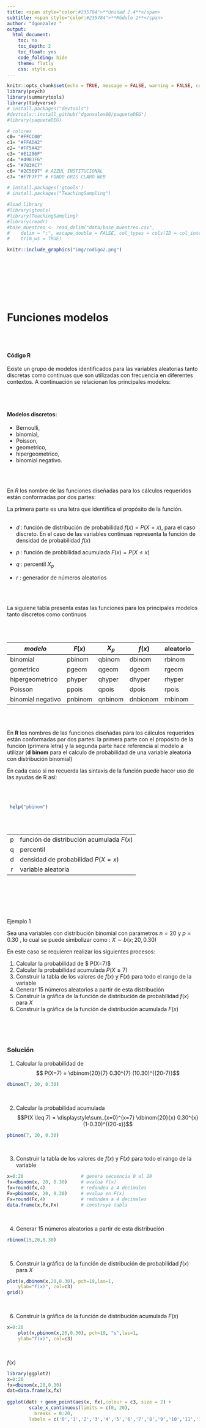 ```yaml
---
title: <span style="color:#235784">**Unidad 2.4**</span>  
subtitle: <span style="color:#235784">**Módulo 2**</span> 
author: "dgonzalez "
output:
  html_document:
    toc: no
    toc_depth: 2
    toc_float: yes
    code_folding: hide
    theme: flatly
    css: style.css
---     
```


```r
knitr::opts_chunk$set(echo = TRUE, message = FALSE, warning = FALSE, comment = NA)
library(psych)
library(summarytools)
library(tidyverse)
# install.packages("devtools")
#devtools::install_github("dgonxalex80/paqueteDEG")
#library(paqueteDEG)

# colores
c0= "#FFCC00"
c1= "#FFAD42"
c2= "#FF5A42"
c3= "#E1286F"
c4= "#4983F6"
c5= "#783AC7"
c6= "#2C5697" # AZZUL INSTITUCIONAL
c7= "#F7F7F7" # FONDO GRIS CLARO WEB

# install.packages('gtools')
# install.packages("TeachingSampling")

#load library
#library(gtools)
#library(TeachingSampling)
#library(readr)
#base_muestreo <- read_delim("data/base_muestreo.csv", 
#    delim = ";", escape_double = FALSE, col_types = cols(ID = col_integer()), 
#    trim_ws = TRUE)


```

```r
knitr::include_graphics("img/codigo2.png")
```

<br/><br/><br/>

<br/><br/>

# **Funciones modelos**

<br/><br/>

#### **Código R**

Existe un grupo de modelos identificados para las variables aleatorias tanto discretas como continuas que son utilizadas con frecuencia en diferentes contextos. A continuación se relacionan los principales modelos:

<br/><br/>

#### **Modelos discretos**:

+ Bernoulli, 
+ binomial,
+ Poisson,
+ geometrico,
+ hipergeometrico,
+ binomial negativo.


<br/><br/>

En $R$ los nombre de las funciones diseñadas para los cálculos requeridos están conformadas por dos partes:

La primera parte es una letra que identifica el propósito de la función.
<br/><br/>

+ *d* : función de distribución de probabilidad $f(x)= P(X=x)$, para el caso discreto. En el caso de las variables continuas representa la función de densidad de probabilidad $f(x)$

+ *p* : función de probbilidad acumulada $F(x) = P(X \leq x)$

+ *q* : percentil $X_p$

+ *r* : generador de números aleatorios

<br/><br/>

La siguiene tabla presenta estas las funciones para los principales modelos tanto discretos como continuos

<br/><br/>


*modelo*            |  $F(x)$  |  $X_{p}$ |  $f(x)$  | aleatorio   |
--------------------|----------|----------|----------|-------------|
binomial            | pbinom   | qbinom   | dbinom   | rbinom      |
gometrico           | pgeom    | qgeom    | dgeom    | rgeom       |       
hipergeometrico     | phyper   | qhyper   | dhyper   | rhyper      |
Poisson             | ppois    | qpois    | dpois    | rpois       |
binomial negativo   | pnbinom  | qnbinom  | dnbionom | rnbinom     |      



<br/><br/>

En **R** los nombres de las funciones diseñadas para los cálculos requeridos están conformadas por dos partes: la primera parte con el propósito de la función (primera letra)  y la segunda parte hace referencia al modelo a utilizar (**d** **binom** para el calculo de probabilidad de una variable aleatoria con distribución binomial)

En cada caso si no recuerda las sintaxis de la función puede hacer uso de las ayudas de R así:

<br/><br/>

```r
 help("pbinom")
```

<br/><br/>

|          |                                           |
|:--------:|:------------------------------------------|
|	p        | función de distribución acumulada $F(x)$  |
|	q        | percentil                                 |  
|	d        | densidad de probabilidad $P(X=x)$         |
|	r        | variable aleatoria                        |

<br/><br/>

<br/><br/>

<div class="box2 with-label">
<div class="label">Ejemplo 1</div>

Sea una variables con distribución binomial con parámetros $n=20$ y $p=0.30$ , lo cual se puede simbolizar como : $X\sim b(x; 20,0.30)$


En este caso se requieren realizar los siguientes procesos:

1. Calcular la probabilidad de $ P(X=7)$
2. Calcular la probabilidad acumulada $P(X \leq 7)$
3. Construir la tabla de los  valores de $f(x)$ y $F(x)$ para todo el rango de la variable
4. Generar 15 números aleatorios a partir de esta distribución 
5. Construir la gráfica de la función de distribución de probabilidad $f(x)$ para $X$ 
6. Construir la gráfica de la función de distribución acumulada   $F(x)$

</div>

<br/><br/><br/>

### **Solución**

1. Calcular la probabilidad de $$ P(X=7) = \dbinom{20}{7} 0.30^{7} (10.30)^{(20-7)}$$

```r
dbinom(7, 20, 0.30)
```

<br/>

2. Calcular la probabilidad acumulada $$P(X \leq 7) = \displaystyle\sum_{x=0}^{x=7} \dbinom{20}{x} 0.30^{x} (1-0.30)^{(20-x)}$$

```r
pbinom(7, 20, 0.30)
```

<br/>

3. Construir la tabla de los  valores de $f(x)$ y $F(x)$ para todo el rango de la variable

```r
x=0:20                     # genera secuencia 0 al 20
fx=dbinom(x, 20, 0.30)     # evalua f(x)
fx=round(fx,4)             # redondea a 4 decimales
Fx=pbinom(x, 20, 0.30)     # evalua en F(x)
Fx=round(Fx,4)             # redondea a 4 decimales
data.frame(x,fx,Fx)        # construye tabla
```

<br/>

4. Generar 15 números aleatorios a partir de esta distribución 

```r
rbinom(15,20,0.30)
```

<br/>

5. Construir la gráfica de la función de distribución de probabilidad $f(x)$ para $X$ 

```r
plot(x,dbinom(x,20,0.30), pch=19,las=1,  
	ylab="f(x)", col=c3)
grid()
```

<br/>

6. Construir la gráfica de la función de distribución acumulada   $F(x)$


```r
x=0:20
	plot(x,pbinom(x,20,0.30), pch=19, "s",las=1,
	ylab="f(x)", col=c3)
```

<br/>

$f(x)$
```r
library(ggplot2)
x=0:20
fx=dbinom(x,20,0.30)
dat=data.frame(x,fx)
	
ggplot(dat) + geom_point(aes(x, fx),colour = c3, size = 2) +
       	scale_x_continuous(limits = c(0, 20),
	      breaks = 0:20, 
      	labels = c('0','1','2','3','4','5','6','7','8','9','10','11','12','13','14', '15','16','17','18','19','20'))
```


<br/><br/><br/>

